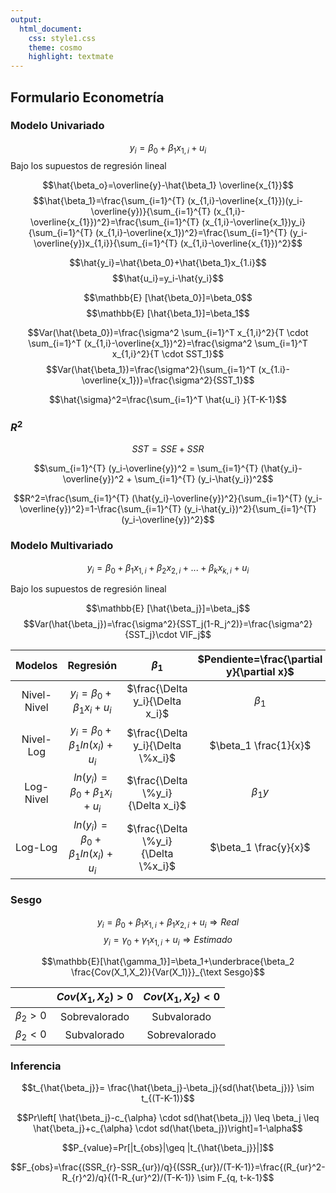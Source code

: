 ```yaml
---
output:
  html_document:
    css: style1.css
    theme: cosmo
    highlight: textmate
---
```


## Formulario Econometría {.tabset .tabset-pills}

### Modelo Univariado


$$y_i=\beta_0+\beta_1x_{1,i}+u_i$$
Bajo los supuestos de regresión lineal

$$\hat{\beta_o}=\overline{y}-\hat{\beta_1} \overline{x_{1}}$$
$$\hat{\beta_1}=\frac{\sum_{i=1}^{T} (x_{1,i}-\overline{x_{1}})(y_i-\overline{y})}{\sum_{i=1}^{T} (x_{1,i}-\overline{x_{1}})^2}=\frac{\sum_{i=1}^{T} (x_{1,i}-\overline{x_1})y_i}{\sum_{i=1}^{T} (x_{1,i}-\overline{x_1})^2}=\frac{\sum_{i=1}^{T} (y_i-\overline{y})x_{1,i}}{\sum_{i=1}^{T} (x_{1,i}-\overline{x_{1}})^2}$$

$$\hat{y_i}=\hat{\beta_0}+\hat{\beta_1}x_{1.i}$$
$$\hat{u_i}=y_i-\hat{y_i}$$

$$\mathbb{E} [\hat{\beta_0}]=\beta_0$$
$$\mathbb{E} [\hat{\beta_1}]=\beta_1$$

$$Var(\hat{\beta_0})=\frac{\sigma^2 \sum_{i=1}^T x_{1,i}^2}{T \cdot \sum_{i=1}^T (x_{1,i}-\overline{x_1})^2}=\frac{\sigma^2 \sum_{i=1}^T x_{1,i}^2}{T \cdot SST_1}$$
$$Var(\hat{\beta_1})=\frac{\sigma^2}{\sum_{i=1}^T (x_{1.i}-\overline{x_1})}=\frac{\sigma^2}{SST_1}$$

$$\hat{\sigma}^2=\frac{\sum_{i=1}^T \hat{u_i} }{T-K-1}$$

### $R^2$

$$SST=SSE+SSR$$

$$\sum_{i=1}^{T} (y_i-\overline{y})^2 = \sum_{i=1}^{T} (\hat{y_i}-\overline{y})^2 + \sum_{i=1}^{T} (y_i-\hat{y_i})^2$$

$$R^2=\frac{\sum_{i=1}^{T} (\hat{y_i}-\overline{y})^2}{\sum_{i=1}^{T} (y_i-\overline{y})^2}=1-\frac{\sum_{i=1}^{T} (y_i-\hat{y_i})^2}{\sum_{i=1}^{T} (y_i-\overline{y})^2}$$

### Modelo Multivariado

$$y_i=\beta_0+\beta_1x_{1,i}+\beta_2x_{2,i}+...+\beta_kx_{k,i}+u_i$$

Bajo los supuestos de regresión lineal 

$$\mathbb{E} [\hat{\beta_j}]=\beta_j$$
$$Var(\hat{\beta_j})=\frac{\sigma^2}{SST_j(1-R_j^2)}=\frac{\sigma^2}{SST_j}\cdot VIF_j$$


| Modelos 	| Regresión 	| $\beta_1$ 	| $Pendiente=\frac{\partial y}{\partial x}$ 	| Interpretación 	|
|:---:	|:---:	|:---:	|:---:	|:---:	|
| Nivel-Nivel 	| $y_i=\beta_0+\beta_1x_i+u_i$ 	| $\frac{\Delta y_i}{\Delta x_i}$ 	| $\beta_1$ 	| Cambio en nivel 	|
| Nivel-Log 	| $y_i=\beta_0+\beta_1 ln(x_i)+u_i$ 	| $\frac{\Delta y_i}{\Delta \%x_i}$ 	| $\beta_1 \frac{1}{x}$ 	| Semi-Elasticidad 	|
| Log-Nivel 	| $ln(y_i)=\beta_0+\beta_1x_i+u_i$ 	| $\frac{\Delta \%y_i}{\Delta x_i}$ 	| $\beta_1 y$ 	| Semi-Elasticidad 	|
| Log-Log 	| $ln(y_i)=\beta_0+\beta_1 ln(x_i)+u_i$ 	| $\frac{\Delta \%y_i}{\Delta \%x_i}$ 	| $\beta_1 \frac{y}{x}$ 	| Elasticidad 	|


### Sesgo

$$y_i=\beta_0+\beta_1x_{1,i}+\beta_1x_{2,i}+u_i \Rightarrow Real$$
$$y_i=\gamma_0+\gamma_1x_{1,i}+u_i \Rightarrow Estimado$$


$$\mathbb{E}[\hat{\gamma_1}]=\beta_1+\underbrace{\beta_2 \frac{Cov(X_1,X_2)}{Var(X_1)}}_{\text Sesgo}$$

|  	| $Cov(X_1,X_2)>0$ 	| $Cov(X_1,X_2)<0$ 	|
|:---:	|:---:	|:---:	|
| $\beta_2>0$ 	| Sobrevalorado 	| Subvalorado 	|
| $\beta_2<0$ 	| Subvalorado 	| Sobrevalorado 	|



### Inferencia

$$t_{\hat{\beta_j}}= \frac{\hat{\beta_j}-\beta_j}{sd(\hat{\beta_j})} \sim t_{(T-K-1)}$$

$$Pr\left[ \hat{\beta_j}-c_{\alpha} \cdot sd(\hat{\beta_j}) \leq \beta_j \leq \hat{\beta_j}+c_{\alpha} \cdot sd(\hat{\beta_j})\right]=1-\alpha$$

$$P_{value}=Pr[|t_{obs}|\geq |t_{\hat{\beta_j}}|]$$

$$F_{obs}=\frac{(SSR_{r}-SSR_{ur})/q}{(SSR_{ur})/(T-K-1)}=\frac{(R_{ur}^2-R_{r}^2)/q}{(1-R_{ur}^2)/(T-K-1)} \sim F_{q, t-k-1}$$

